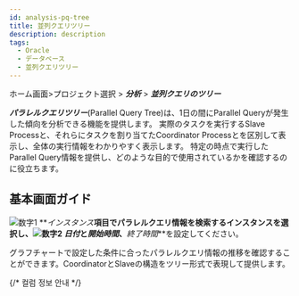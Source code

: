 ```yaml
---
id: analysis-pq-tree
title: 並列クエリツリー
description: description
tags:
  - Oracle
  - データベース
  - 並列クエリツリー
---
```


ホーム画面>プロジェクト選択 > **_分析_** > **_並列クエリのツリー_**

**_パラレルクエリツリー_**(Parallel Query Tree)は、1日の間にParallel Queryが発生した傾向を分析できる機能を提供します。 実際のタスクを実行するSlave Processと、それらにタスクを割り当てたCoordinator Processとを区別して表示し、全体の実行情報をわかりやすく表示します。 特定の時点で実行したParallel Query情報を提供し、どのような目的で使用されているかを確認するのに役立ちます。

## 基本画面ガイド

<ImgLang img="db-pq-tree.png" desc="パラレルクエリツリー" />

![数字1](/img/number-01.png) **_インスタンス_**項目でパラレルクエリ情報を検索するインスタンスを選択し、![数字2](/img/number-02.png) **_日付_**と**_開始時間_**、**_終了時間_**を設定してください。

グラフチャートで設定した条件に合ったパラレルクエリ情報の推移を確認することができます。CoordinatorとSlaveの構造をツリー形式で表現して提供します。

{/* 컬럼 정보 안내 */}


<Oraclecolumn /> 
